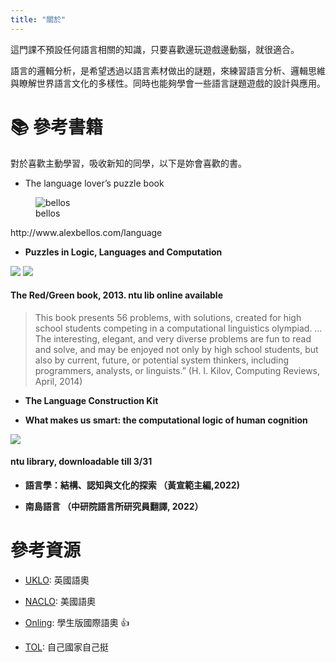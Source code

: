 ```yaml
---
title: "關於"
---
```


這門課不預設任何語言相關的知識，只要喜歡邊玩遊戲邊動腦，就很適合。

語言的邏輯分析，是希望透過以語言素材做出的謎題，來練習語言分析、邏輯思維與瞭解世界語言文化的多樣性。同時也能夠學會一些語言謎題遊戲的設計與應用。

# 📚 參考書籍

對於喜歡主動學習，吸收新知的同學，以下是妳會喜歡的書。

- The language lover’s puzzle book

![bellos](pics/bellos.jpeg)

http://www.alexbellos.com/language


- **Puzzles in Logic, Languages and Computation**

![](pics/green.webp)
![](pics/red.webp)

::: {.callout-tip}
#### The Red/Green book, 2013. ntu lib online available

> This book presents 56 problems, with solutions, created for high school students competing in a computational linguistics olympiad. … The interesting, elegant, and very diverse problems are fun to read and solve, and may be enjoyed not only by high school students, but also by current, future, or potential system thinkers, including programmers, analysts, or linguists.” (H. I. Kilov, Computing Reviews, April, 2014)
:::

- **The Language Construction Kit**


- **What makes us smart: the computational logic of human cognition**

![](pics/smart.jpeg)

::: {.callout-tip}
#### ntu library, downloadable till 3/31
:::


- **語言學：結構、認知與文化的探索 （黃宣範主編,2022)**



- **南島語言 （中研院語言所研究員翻譯, 2022）**


# 參考資源

- [UKLO](https://uklo.org/): 英國語奧

- [NACLO](https://naclo.org/): 美國語奧

- [Onling](https://onling.org/): 學生版國際語奧 👍

- [TOL](https://lope.linguistics.ntu.edu.tw/ioltw/zh/): 自己國家自己挺